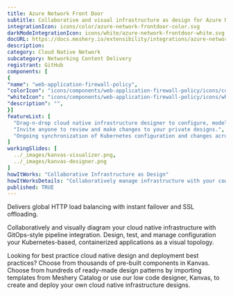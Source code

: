 ```yaml
---
title: Azure Network Front Door
subtitle: Collaborative and visual infrastructure as design for Azure Network Front Door
integrationIcon: icons/color/azure-network-frontdoor-color.svg
darkModeIntegrationIcon: icons/white/azure-network-frontdoor-white.svg
docURL: https://docs.meshery.io/extensibility/integrations/azure-network-frontdoor
description: 
category: Cloud Native Network
subcategory: Networking Content Delivery
registrant: GitHub
components: [
{
"name": "web-application-firewall-policy",
"colorIcon": "icons/components/web-application-firewall-policy/icons/color/web-application-firewall-policy-color.svg",
"whiteIcon": "icons/components/web-application-firewall-policy/icons/white/web-application-firewall-policy-white.svg",
"description": "",
}]
featureList: [
  "Drag-n-drop cloud native infrastructure designer to configure, model, and deploy your workloads.",
  "Invite anyone to review and make changes to your private designs.",
  "Ongoing synchronization of Kubernetes configuration and changes across any number of clusters."
]
workingSlides: [
  ../_images/kanvas-visualizer.png,
  ../_images/kanvas-designer.png
]
howItWorks: "Collaborative Infrastructure as Design"
howItWorksDetails: "Collaboratively manage infrastructure with your coworkers synchronously sharing the same designs."
published: TRUE
---
```

<p>
Delivers global HTTP load balancing with instant failover and SSL offloading.
</p>
<p>
    Collaboratively and visually diagram your cloud native infrastructure with GitOps-style pipeline integration. Design, test, and manage configuration your Kubernetes-based, containerized applications as a visual topology.
</p>
<p>
    Looking for best practice cloud native design and deployment best practices? Choose from thousands of pre-built components in Kanvas. Choose from hundreds of ready-made design patterns by importing templates from Meshery Catalog or use our low code designer, Kanvas, to create and deploy your own cloud native infrastructure designs.
</p>
